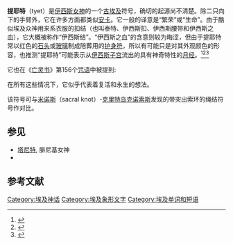 {{Hiero|提耶特 –<br>伊西斯之结|<hiero>V39</hiero>|align=right|era=egypt}}

'''提耶特'''（tyet）是[[伊西斯|伊西斯]][[女神|女神]]的一个[[古埃及|古埃及]]符号，确切的起源尚不清楚。除二只向下的手臂外，它在许多方面都类似[[生命之符|安卡]]。它一般的译意是“繁荣”或“生命”。由于酷似埃及众神用来系衣服的扣结（也叫泰特、伊西斯扣、伊西斯腰带和伊西斯之血），它大概被称作“伊西斯结”。“伊西斯之血”的含意则较为晦涩，但由于提耶特常以红色的[[岩石|石头]]或[[玻璃|玻璃]]制成陪葬用的[[护身符|护身符]]，所以有可能只是对其外观颜色的形容，也推测“提耶特”可能表示从[[伊西斯|伊西斯]][[子宫|子宫]]流出的具有神奇特性的[[月经|月经]]。<ref>{{Cite web |url=http://www.metmuseum.org/toah/works-of-art/00.4.39 |title=存档副本 |access-date=2014-07-23 |archive-date=2020-01-08 |archive-url=https://web.archive.org/web/20200108005850/https://www.metmuseum.org/toah/works-of-art/00.4.39/ |dead-url=no }}</ref><ref>{{Cite web |url=http://dictionary.reference.com/browse/tyet |title=存档副本 |access-date=2014-07-23 |archive-date=2014-07-28 |archive-url=https://web.archive.org/web/20140728122445/http://dictionary.reference.com/browse/tyet |dead-url=no }}</ref><ref>{{Cite web |url=http://www.bmimages.com/preview.asp?image=00033225001 |title=存档副本 |access-date=2014-07-23 |archive-date=2020-09-18 |archive-url=https://web.archive.org/web/20200918113205/https://www.bmimages.com/preview.asp?image=00033225001 |dead-url=no }}</ref>

它也在《[[死者之书|亡灵书]]》第156个[[咒语|咒语]]中被提到:

{{quote|你拥有伊西斯的血液，你拥有伊西斯的力量；你拥有伊西斯的法力。此护身符就是对他的保护，它将会驱除所有针对他的罪行。}}

在所有这些情况下，它似乎代表着复活和永生的想法。

该符号可与[[米诺斯文明|米诺斯]]{{le|蛇女神|Snake Goddess|圣结}}（sacral knot）-[[克里特岛|克里特岛]][[克诺索斯|克诺索斯]]发现的带突出索环的绳结符号作对比。

==参见==
*[[塔尼特|塔尼特]], 腓尼基女神
*{{Link-en|结 (象形文字)|Knot (hieroglyph)}}

==参考文献==
{{commons|Category:Knot of Isis (hieroglyph)}}
{{Reflist}}

{{埃及神话}}

[[Category:埃及神话|Category:埃及神话]]
[[Category:埃及象形文字|Category:埃及象形文字]]
[[Category:埃及单词和短语|Category:埃及单词和短语]]